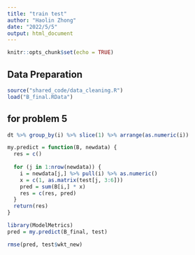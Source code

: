 ```yaml
---
title: "train test"
author: "Haolin Zhong"
date: "2022/5/5"
output: html_document
---
```


```r
knitr::opts_chunk$set(echo = TRUE)
```

## Data Preparation

```r
source("shared_code/data_cleaning.R")
load("B_final.RData")

```
## for problem 5

```r
dt %>% group_by(i) %>% slice(1) %>% arrange(as.numeric(i))
```

```r
my.predict = function(B, newdata) {
  res = c()
  
  for (j in 1:nrow(newdata)) {
    i = newdata[j,] %>% pull(i) %>% as.numeric()
    x = c(1, as.matrix(test[j, 3:6]))
    pred = sum(B[i,] * x)
    res = c(res, pred)
  }
  return(res)
}
```


```r
library(ModelMetrics)
pred = my.predict(B_final, test)

rmse(pred, test$wkt_new)
```




